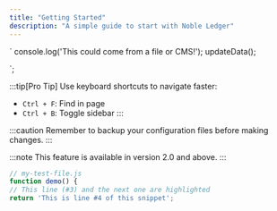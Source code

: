 ```yaml
--- 
title: "Getting Started"
description: "A simple guide to start with Noble Ledger"
--- 
```

`
    console.log('This could come from a file or CMS!');
    updateData();

`;



:::tip[Pro Tip]
Use keyboard shortcuts to navigate faster:
- `Ctrl + F`: Find in page
- `Ctrl + B`: Toggle sidebar
:::

:::caution
Remember to backup your configuration files before making changes.
:::

:::note
This feature is available in version 2.0 and above.
:::




````js
// my-test-file.js
function demo() {
// This line (#3) and the next one are highlighted
return 'This is line #4 of this snippet';
````

<Code code={exampleCode} lang="js" title={fileName} mark={highlights} />


